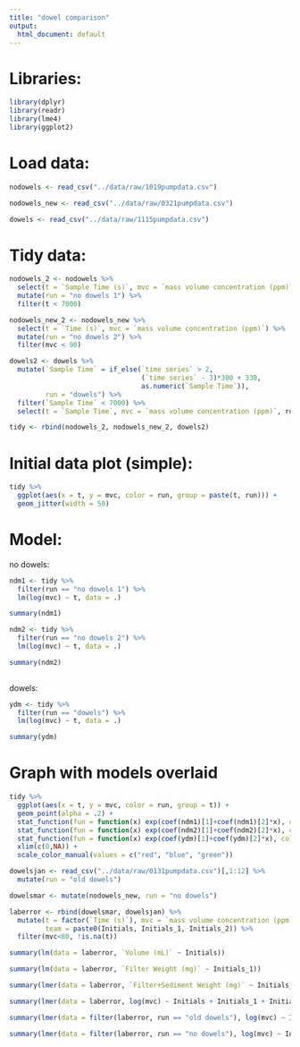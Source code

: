 ```yaml
---
title: "dowel comparison"
output:
  html_document: default
---
```


# Libraries:

```r

library(dplyr)
library(readr)
library(lme4)
library(ggplot2)

```

# Load data:

```r

nodowels <- read_csv("../data/raw/1019pumpdata.csv")

nodowels_new <- read_csv("../data/raw/0321pumpdata.csv")

dowels <- read_csv("../data/raw/1115pumpdata.csv")

```

# Tidy data:

```r

nodowels_2 <- nodowels %>%
  select(t = `Sample Time (s)`, mvc = `mass volume concentration (ppm)`) %>%
  mutate(run = "no dowels 1") %>%
  filter(t < 7000)

nodowels_new_2 <- nodowels_new %>%
  select(t = `Time (s)`, mvc = `mass volume concentration (ppm)`) %>%
  mutate(run = "no dowels 2") %>%
  filter(mvc < 90)

dowels2 <- dowels %>%
  mutate(`Sample Time` = if_else(`time series` > 2,
                                 (`time series` - 3)*300 + 330,
                                 as.numeric(`Sample Time`)),
         run = "dowels") %>%
  filter(`Sample Time` < 7000) %>%
  select(t = `Sample Time`, mvc = `mass volume concentration (ppm)`, run)

tidy <- rbind(nodowels_2, nodowels_new_2, dowels2)

```


# Initial data plot (simple):

```r

tidy %>%
  ggplot(aes(x = t, y = mvc, color = run, group = paste(t, run))) +
  geom_jitter(width = 50)

```


# Model:

no dowels:

```r

ndm1 <- tidy %>%
  filter(run == "no dowels 1") %>%
  lm(log(mvc) ~ t, data = .)

summary(ndm1)

ndm2 <- tidy %>%
  filter(run == "no dowels 2") %>%
  lm(log(mvc) ~ t, data = .)

summary(ndm2)
  
```

dowels:

```r

ydm <- tidy %>%
  filter(run == "dowels") %>%
  lm(log(mvc) ~ t, data = .)

summary(ydm)

```

# Graph with models overlaid

```r

tidy %>%
  ggplot(aes(x = t, y = mvc, color = run, group = t)) +
  geom_point(alpha = .2) +
  stat_function(fun = function(x) exp(coef(ndm1)[1]+coef(ndm1)[2]*x), color = "blue", size = 0.05) +
  stat_function(fun = function(x) exp(coef(ndm2)[1]+coef(ndm2)[2]*x), color = "green", size = 0.05) +
  stat_function(fun = function(x) exp(coef(ydm)[1]+coef(ydm)[2]*x), color = "red", size = 0.05) +
  xlim(c(0,NA)) +
  scale_color_manual(values = c("red", "blue", "green"))

```

```r

dowelsjan <- read_csv("../data/raw/0131pumpdata.csv")[,1:12] %>%
  mutate(run = "old dowels")

dowelsmar <- mutate(nodowels_new, run = "no dowels")

laberror <- rbind(dowelsmar, dowelsjan) %>%
  mutate(t = factor(`Time (s)`), mvc = `mass volume concentration (ppm)`,
         team = paste0(Initials, Initials_1, Initials_2)) %>%
  filter(mvc<80, !is.na(t))

summary(lm(data = laberror, `Volume (mL)` ~ Initials))

summary(lm(data = laberror, `Filter Weight (mg)` ~ Initials_1))

summary(lmer(data = laberror, `Filter+Sediment Weight (mg)` ~ Initials_2 + (1|t) + (1|run)))

summary(lmer(data = laberror, log(mvc) ~ Initials + Initials_1 + Initials_2 + (1|t) + (1|run)))

summary(lmer(data = filter(laberror, run == "old dowels"), log(mvc) ~ Initials + Initials_1 + Initials_2 + (1|t)))

summary(lmer(data = filter(laberror, run == "no dowels"), log(mvc) ~ Initials + Initials_1 + Initials_2 + (1|t)))

```

